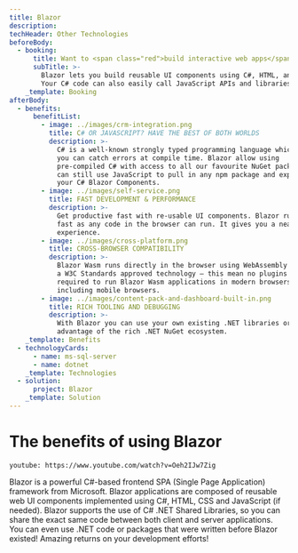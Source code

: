 ```yaml
---
title: Blazor
description: 
techHeader: Other Technologies
beforeBody:
  - booking:
      title: Want to <span class="red">build interactive web apps</span> with C#?
      subTitle: >-
        Blazor lets you build reusable UI components using C#, HTML, and CSS.
        Your C# code can also easily call JavaScript APIs and libraries.
    _template: Booking
afterBody:
  - benefits:
      benefitList:
        - image: ../images/crm-integration.png
          title: C# OR JAVASCRIPT? HAVE THE BEST OF BOTH WORLDS
          description: >-
            C# is a well-known strongly typed programming language which means
            you can catch errors at compile time. Blazor allow using
            pre-compiled C# with access to all our favourite NuGet packages. You
            can still use JavaScript to pull in any npm package and expose it to
            your C# Blazor Components.
        - image: ../images/self-service.png
          title: FAST DEVELOPMENT & PERFORMANCE
          description: >-
            Get productive fast with re-usable UI components. Blazor runs as
            fast as any code in the browser can run. It gives you a near-native
            experience.
        - image: ../images/cross-platform.png
          title: CROSS-BROWSER COMPATIBILITY
          description: >-
            Blazor Wasm runs directly in the browser using WebAssembly which is
            a W3C Standards approved technology – this mean no plugins are
            required to run Blazor Wasm applications in modern browsers,
            including mobile browsers.
        - image: ../images/content-pack-and-dashboard-built-in.png
          title: RICH TOOLING AND DEBUGGING
          description: >-
            With Blazor you can use your own existing .NET libraries or take
            advantage of the rich .NET NuGet ecosystem.
    _template: Benefits
  - technologyCards:
      - name: ms-sql-server
      - name: dotnet
    _template: Technologies
  - solution:
      project: Blazor
    _template: Solution
---
```


# The benefits of using **Blazor** 

`youtube: https://www.youtube.com/watch?v=Oeh2IJw7Zig`

Blazor is a powerful C#-based frontend SPA (Single Page Application) framework from Microsoft. Blazor applications are composed of reusable web UI components implemented using C#, HTML, CSS and JavaScript (if needed). Blazor supports the use of C# .NET Shared Libraries, so you can share the exact same code between both client and server applications. You can even use .NET code or packages that were written before Blazor existed! Amazing returns on your development efforts!
